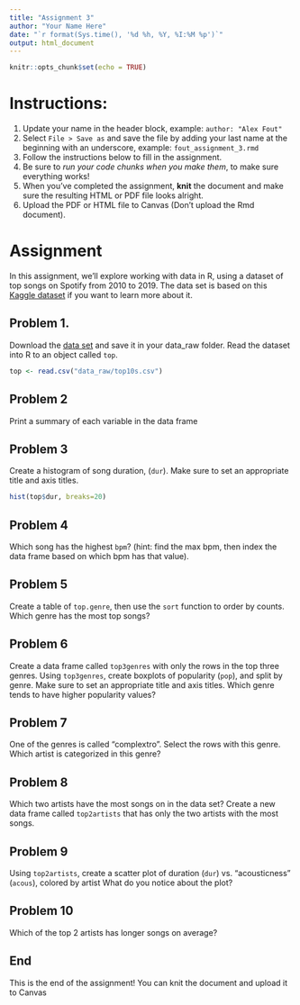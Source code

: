 ```yaml
---
title: "Assignment 3"
author: "Your Name Here"
date: "`r format(Sys.time(), '%d %h, %Y, %I:%M %p')`"
output: html_document
---
```


```r
knitr::opts_chunk$set(echo = TRUE)
```

# Instructions:

1. Update your name in the header block, example: `author: "Alex Fout" `
1. Select `File > Save as` and save the file by adding your last name at the beginning with an underscore, example: `fout_assignment_3.rmd`
1. Follow the instructions below to fill in the assignment.
1. Be sure to _run your code chunks when you make them_, to make sure everything works!
1. When you've completed the assignment, __knit__ the document and make sure the resulting HTML or PDF file looks alright.
1. Upload the PDF or HTML file to Canvas (Don't upload the Rmd document).


# Assignment

In this assignment, we'll explore working with data in R, using a dataset of top songs on Spotify from 2010 to 2019.
The data set is based on this [Kaggle dataset](https://www.kaggle.com/leonardopena/top-spotify-songs-from-20102019-by-year) if you want to learn more about it.


## Problem 1. 

Download the [data set](https://github.com/CSU-R/Module1/raw/master/data_raw/top10s.csv) and save it in your data_raw folder.
Read the dataset into R to an object called `top`.

```r
top <- read.csv("data_raw/top10s.csv")
```

## Problem 2

Print a summary of each variable in the data frame

## Problem 3

Create a histogram of song duration, (`dur`).
Make sure to set an appropriate title and axis titles.

```r
hist(top$dur, breaks=20)
```

## Problem 4

Which song has the highest `bpm`? (hint: find the max bpm, then index the data frame based on which bpm has that value).

## Problem 5

Create a table of `top.genre`, then use the `sort` function to order by counts.
Which genre has the most top songs?

## Problem 6

Create a data frame called `top3genres` with only the rows in the top three genres. 
Using `top3genres`, create boxplots of popularity (`pop`), and split by genre.
Make sure to set an appropriate title and axis titles.
Which genre tends to have higher popularity values?

## Problem 7

One of the genres is called "complextro". 
Select the rows with this genre. 
Which artist is categorized in this genre?

## Problem 8

Which two artists have the most songs on in the data set?
Create a new data frame called `top2artists` that has only the two artists with the most songs.

## Problem 9

Using `top2artists`, create a scatter plot of duration (`dur`) vs. "acousticness" (`acous`), colored by artist
What do you notice about the plot?

## Problem 10

Which of the top 2 artists has longer songs on average?


## End

This is the end of the assignment!
You can knit the document and upload it to Canvas


